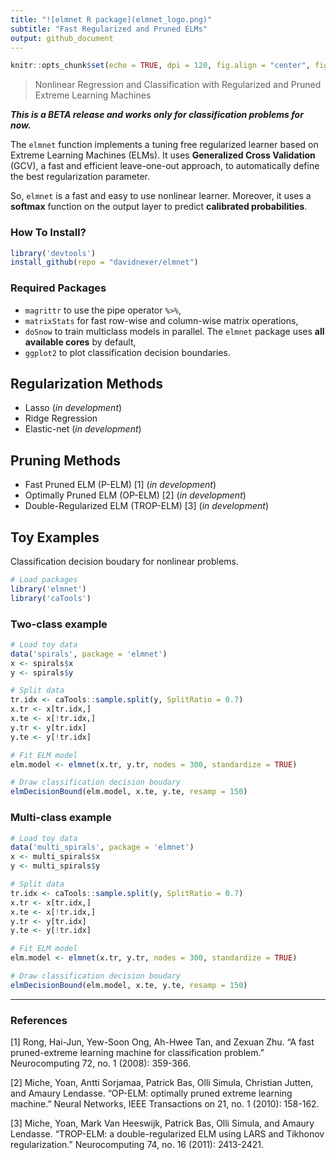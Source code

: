 ```yaml
---
title: "![elmnet R package](elmnet_logo.png)"
subtitle: "Fast Regularized and Pruned ELMs"
output: github_document
---
```


```r
knitr::opts_chunk$set(echo = TRUE, dpi = 120, fig.align = "center", fig.width=5, fig.height=3)
```

> Nonlinear Regression and Classification with Regularized and Pruned Extreme Learning Machines

***This is a BETA release and works only for classification problems for now.***

The `elmnet` function implements a tuning free regularized learner based on Extreme Learning Machines (ELMs). It uses **Generalized Cross Validation** (GCV), a fast and efficient leave-one-out approach, to automatically define the best regularization parameter.

So, `elmnet` is a fast and easy to use nonlinear learner. Moreover, it uses a **softmax** function on the output layer to predict **calibrated probabilities**.

### How To Install?

```r
library('devtools')
install_github(repo = "davidnexer/elmnet")
```

### Required Packages

* `magrittr` to use the pipe operator `%>%`,
* `matrixStats` for fast row-wise and column-wise matrix operations,
* `doSnow` to train multiclass models in parallel. The `elmnet` package uses **all available cores** by default,
* `ggplot2` to plot classification decision boundaries.

## Regularization Methods

* Lasso (*in development*)
* Ridge Regression
* Elastic-net (*in development*)

## Pruning Methods

* Fast Pruned ELM (P-ELM) [1] (*in development*)
* Optimally Pruned ELM (OP-ELM) [2] (*in development*)
* Double-Regularized ELM (TROP-ELM) [3] (*in development*)

## Toy Examples

Classification decision boudary for nonlinear problems.

```r
# Load packages
library('elmnet')
library('caTools')
```

### Two-class example

```r
# Load toy data
data('spirals', package = 'elmnet')
x <- spirals$x
y <- spirals$y

# Split data
tr.idx <- caTools::sample.split(y, SplitRatio = 0.7)
x.tr <- x[tr.idx,]
x.te <- x[!tr.idx,]
y.tr <- y[tr.idx]
y.te <- y[!tr.idx]

# Fit ELM model
elm.model <- elmnet(x.tr, y.tr, nodes = 300, standardize = TRUE)

# Draw classification decision boudary
elmDecisionBound(elm.model, x.te, y.te, resamp = 150)
```

### Multi-class example

```r
# Load toy data
data('multi_spirals', package = 'elmnet')
x <- multi_spirals$x
y <- multi_spirals$y

# Split data
tr.idx <- caTools::sample.split(y, SplitRatio = 0.7)
x.tr <- x[tr.idx,]
x.te <- x[!tr.idx,]
y.tr <- y[tr.idx]
y.te <- y[!tr.idx]

# Fit ELM model
elm.model <- elmnet(x.tr, y.tr, nodes = 300, standardize = TRUE)

# Draw classification decision boudary
elmDecisionBound(elm.model, x.te, y.te, resamp = 150)
```

------

### References

[1] Rong, Hai-Jun, Yew-Soon Ong, Ah-Hwee Tan, and Zexuan Zhu. "A fast pruned-extreme learning machine for classification problem." Neurocomputing 72, no. 1 (2008): 359-366.

[2] Miche, Yoan, Antti Sorjamaa, Patrick Bas, Olli Simula, Christian Jutten, and Amaury Lendasse. "OP-ELM: optimally pruned extreme learning machine." Neural Networks, IEEE Transactions on 21, no. 1 (2010): 158-162.

[3] Miche, Yoan, Mark Van Heeswijk, Patrick Bas, Olli Simula, and Amaury Lendasse. "TROP-ELM: a double-regularized ELM using LARS and Tikhonov regularization." Neurocomputing 74, no. 16 (2011): 2413-2421.
